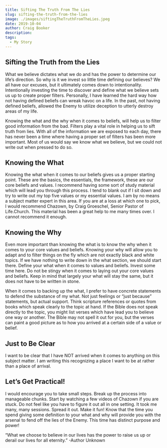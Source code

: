 ```yaml
---
title: Sifting The Truth From The Lies
slug: sifting-the-truth-from-the-lies
image: ./images/siftingTheTruthFromTheLies.jpeg
date: 2019-10-04
author: Craig Booker
description:
tags:
  - My Story
---
```



## Sifting the Truth from the Lies

What we believe dictates what we do and has the power to determine our life’s direction. So why is it we invest so little time defining our believes? We all have our excuses, but it ultimately comes down to intentionality. Intentionally investing the time to discover and define what we believe sets us up to create proper filters. Personally, I have learned the hard way how not having defined beliefs can wreak havoc on a life. In the past, not having defined beliefs, allowed the Enemy to utilize deception to utterly destroy areas of my life.

Knowing the what and the why when it comes to beliefs, will help us to filter good information from the bad. Filters play a vital role in helping us to sift truth from lies. With all of the information we are exposed to each day, there has never been a time where having a proper set of filters has been more important. Most of us would say we know what we believe, but we could not write out when pressed to do so.

## Knowing the What

Knowing the what when it comes to our beliefs gives us a proper starting point. These are the basics, the essentials, the framework, these are our core beliefs and values. I recommend having some sort of study material which will lead you through this process. I tend to blank out if I sit down and try to write out my top five values or my essential values. I am by no means a subject matter expert in this area. If you are at a loss at which one to pick, I would recommend Chazown, by Craig Groeschel, Senior Pastor of Life.Church. This material has been a great help to me many times over. I cannot recommend it enough.

## Knowing the Why

Even more important than knowing the what is to know the why when it comes to your core values and beliefs. Knowing your why will allow you to adapt and to filter things on the fly which are not exactly black and white topics. If we have nothing to write down in the what section, we should start there. Define your what when it comes to values and beliefs. Invest some time here. Do not be stingy when it comes to laying out your core values and beliefs. Keep in mind that largely your what will stay the same, but it does not have to be written in stone.

When it comes to backing up the what, I prefer to have concrete statements to defend the substance of my what. Not just feelings or “just because” statements, but actual support. Think scripture references or quotes from books which speak clearly to the topic at hand. If the Bible does not speak directly to the topic, you might list verses which have lead you to believe one way or another. The Bible may not spell it out for you, but the verses can paint a good picture as to how you arrived at a certain side of a value or belief.

## Just to Be Clear

I want to be clear that I have NOT arrived when it comes to anything on this subject matter. I am writing this recognizing a place I want to be at rather than a place of arrival.

## Let’s Get Practical!

I would encourage you to take small steps. Break up the process into manageable chunks. Start by watching a few videos of Chazown if you are stuck. Do not feel like you have to figure it out all in one setting. It took me many, many sessions. Spread it out. Make it fun! Know that the time you spend giving some definition to your what and why will provide you with the arsenal to fend off the lies of the Enemy. This time has distinct purpose and power!

“What we choose to believe in our lives has the power to raise us up or derail our lives for all eternity.” -Author Unknown

